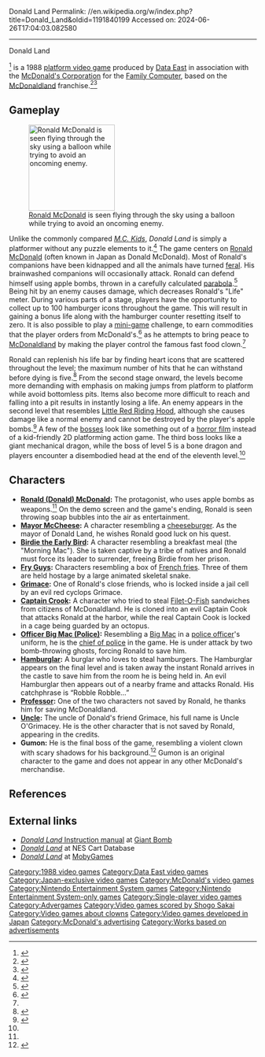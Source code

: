 Donald Land
Permalink: //en.wikipedia.org/w/index.php?title=Donald_Land&oldid=1191840199
Accessed on: 2024-06-26T17:04:03.082580



------
Donald Land
{{Short description|1988 video game}}
{{Infobox video game
|title=Donald Land
|image=[[Image:Donald land.jpg|frameless|Donald Land]]
|caption=
|developer=[[Data East]]<ref>{{cite web|url=http://www.stageselect.com/Games/Game.aspx?gameid=13570|title=Developer information|publisher=Stage Select|access-date=2008-10-15|archive-url=https://web.archive.org/web/20110716233443/http://www.stageselect.com/Games/Game.aspx?gameid=13570|archive-date=2011-07-16|url-status=dead}}</ref>
|publisher=Data East<ref name="gamefaqs"/>
|designer=[[Seiichi Ishii]]<ref name="mobygames"/>
|composer=Shōgo Sakai<ref name="mobygames"/>
|director=Hiromichi Nakamoto<ref name="mobygames"/>
|producer=Tokinori Kaneyasu<ref name="mobygames"/>
|released={{vgrelease|JP|January 29, 1988<ref name="gamefaqs">{{cite web|url=http://www.gamefaqs.com/console/nes/data/578542.html|title= Release information, FAQ/Walkthrough|publisher=[[GameFAQs]]|access-date=2008-10-12}}</ref>}}
|genre=[[Platform game|Platform]]
|modes=[[Single-player video game|Single-player]]
|platforms=[[Nintendo Entertainment System|Family Computer]]<ref name="gamefaqs"/>
}}

{{nihongo|'''''Donald Land'''''|ドナルドランド}}<ref>{{cite web|url=http://superfamicom.org/famicom/info/donald-land|title=Japanese title| publisher=Superfamicom.org|access-date=2012-10-07}}</ref> is a 1988 [[Platformer|platform video game]] produced by [[Data East]] in association with the [[McDonald's|McDonald's Corporation]] for the [[Nintendo Entertainment System|Family Computer]], based on the [[McDonaldland]] franchise.<ref>{{cite web|url=http://www23.atwiki.jp/ksgmatome/pages/1434.html|title=Background music information | publisher= FC no Game Seiha Shimasho |access-date=2013-01-06|language=ja}}</ref><ref name="Robicelli 2021">{{cite web | last=Robicelli | first=Allison | title=Looking back at 35 years of McDonald's video games | website=The Takeout | date=April 9, 2021 | url=https://thetakeout.com/mcdonalds-video-games-treasureland-sega-nes-gameboy-1846648419 | access-date=March 29, 2023}}</ref>

==Gameplay==
[[File:DonaldLandFamicomSkyStage.png|175px|left|thumb|[[Ronald McDonald]] is seen flying through the sky using a balloon while trying to avoid an oncoming enemy.]]

Unlike the commonly compared ''[[M.C. Kids]]'', ''Donald Land'' is simply a platformer without any puzzle elements to it.<ref>{{cite web|url=http://cheats.ign.com/objects/142/14239534.html|title=Simple overview|publisher=IGN|access-date=2008-10-15}}</ref> The game centers on [[Ronald McDonald]] (often known in Japan as Donald McDonald). Most of Ronald's companions have been kidnapped and all the animals have turned [[feral]]. His brainwashed companions will occasionally attack. Ronald can defend himself using apple bombs, thrown in a carefully calculated [[parabola]].<ref>{{cite web|url=http://homepage2.nifty.com/100man/donaldland/donaldland.html|title=Gamer's memories of ''Donald Land''|publisher=Nifty.com|access-date=2013-06-10|language=ja|archive-url=https://archive.today/20130620202713/http://homepage2.nifty.com/100man/donaldland/donaldland.html|archive-date=2013-06-20|url-status=dead}}</ref> Being hit by an enemy causes damage, which decreases Ronald's "Life" meter. During various parts of a stage, players have the opportunity to collect up to 100 hamburger icons throughout the game. This will result in gaining a bonus life along with the hamburger counter resetting itself to zero. It is also possible to play a [[Minigame|mini-game]] challenge, to earn commodities that the player orders from McDonald's.<ref name="mobygames">{{cite web|url=http://www.mobygames.com/game/nes/donald-land|title=Simple gameplay overview|publisher=[[MobyGames]]|access-date=2011-02-07}}</ref> as he attempts to bring peace to [[McDonaldland]] by making the player control the famous fast food clown.<ref name="mobygames"/>

Ronald can replenish his life bar by finding heart icons that are scattered throughout the level; the maximum number of hits that he can withstand before dying is five.<ref name="bathgames">{{cite web|url=http://udontaro.blog79.fc2.com/blog-entry-380.html|title=Advanced gameplay information|publisher=Bath Games |access-date=2012-06-30|language=ja}}</ref> From the second stage onward, the levels become more demanding with emphasis on making jumps from platform to platform while avoid bottomless pits. Items also become more difficult to reach and falling into a pit results in instantly losing a life. An enemy appears in the second level that resembles [[Little Red Riding Hood]], although she causes damage like a normal enemy and cannot be destroyed by the player's apple bombs.<ref>{{cite web|url=http://ravicon.blog92.fc2.com/blog-date-20070204.html|title=General level summary|publisher=Now clear the way to NES |access-date=2012-06-30|language=ja}}</ref> A few of the [[Boss (video games)|bosses]] look like something out of a [[horror film]] instead of a kid-friendly 2D platforming action game. The third boss looks like a giant mechanical dragon, while the boss of level 5 is a bone dragon and players encounter a disembodied head at the end of the eleventh level.<ref name="bluewind"/>

==Characters==
*'''[[Ronald McDonald|Ronald (Donald) McDonald]]:''' The protagonist, who uses apple bombs as weapons.<ref name="bathgames"/> On the demo screen and the game's ending, Ronald is seen throwing soap bubbles into the air as entertainment.
*'''[[McDonaldland#Characters|Mayor McCheese]]:''' A character resembling a [[cheeseburger]]. As the mayor of Donald Land, he wishes Ronald good luck on his quest.
*'''[[McDonaldland#Characters|Birdie the Early Bird]]:''' A character resembling a breakfast meal (the "Morning Mac"). She is taken captive by a tribe of natives and Ronald must force its leader to surrender, freeing Birdie from her prison.
*'''[[McDonaldland#Characters|Fry Guys]]:''' Characters resembling a box of [[French fries]]. Three of them are held hostage by a large animated skeletal snake.
*'''[[McDonaldland#Characters|Grimace]]:''' One of Ronald's close friends, who is locked inside a jail cell by an evil red cyclops Grimace. 
*'''[[McDonaldland#Characters|Captain Crook]]:''' A character who tried to steal [[Filet-O-Fish]] sandwiches from citizens of McDonaldland. He is cloned into an evil Captain Cook that attacks Ronald at the harbor, while the real Captain Cook is locked in a cage being guarded by an octopus.
*'''[[McDonaldland#Characters|Officer Big Mac (Police)]]:''' Resembling a [[Big Mac]] in a [[police officer]]'s uniform, he is the [[chief of police]] in the game. He is under attack by two bomb-throwing ghosts, forcing Ronald to save him.
*'''[[McDonaldland#Characters|Hamburglar]]:''' A burglar who loves to steal hamburgers. The Hamburglar appears on the final level and is taken away the instant Ronald arrives in the castle to save him from the room he is being held in. An evil Hamburglar then appears out of a nearby frame and attacks Ronald. His catchphrase is “Robble Robble…”
*'''[[McDonaldland#Characters|Professor]]:''' One of the two characters not saved by Ronald, he thanks him for saving McDonaldland.
*'''[[McDonaldland#Characters|Uncle]]:''' The uncle of Donald's friend Grimace, his full name is Uncle O'Grimacey. He is the other character that is not saved by Ronald, appearing in the credits.
*'''Gumon:''' He is the final boss of the game, resembling a violent clown with scary shadows for his background.<ref name="bluewind">{{cite web|url=http://www.geocities.co.jp/kounoji_bluewind/donaldland.htm|title=Advanced game overview| publisher=GeoCities.jp |access-date=2013-06-10|language=ja}}</ref> Gumon is an original character to the game and does not appear in any other McDonald's merchandise.

==References==
{{reflist|2}}

==External links==
*[http://www.giantbomb.com/donaldland/61-27030/manual-scans/52-342753/ ''Donald Land'' Instruction manual] at [[Giant Bomb]]
*[https://web.archive.org/web/20140408220813/http://bootgod.dyndns.org:7777/profile.php?id=4011 ''Donald Land''] at NES Cart Database
*[https://www.mobygames.com/game/39964/donald-land/ ''Donald Land''] at [[MobyGames]]
{{McDonald's}}

{{DEFAULTSORT:Donald Land}}
[[Category:1988 video games]]
[[Category:Data East video games]]
[[Category:Japan-exclusive video games]]
[[Category:McDonald's video games]]
[[Category:Nintendo Entertainment System games]]
[[Category:Nintendo Entertainment System-only games]]
[[Category:Single-player video games]]
[[Category:Advergames]]
[[Category:Video games scored by Shogo Sakai]]
[[Category:Video games about clowns]]
[[Category:Video games developed in Japan]]
[[Category:McDonald's advertising]]
[[Category:Works based on advertisements]]